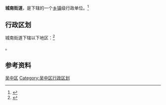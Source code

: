 {{中国乡级行政区|32/05/06/009/000}}

'''城南街道'''，是{{PRC admin/fullname|32/05/06/009/000|3}}下辖的一个[[乡镇|乡镇]]级行政单位。<ref>{{PRC admin/ref sgc|{{PRC admin/parent|32/05/06/009/000}}}}</ref>

== 行政区划 ==

城南街道下辖以下地区：<ref>{{PRC admin/ref sgc|32/05/06/009/000}}</ref>

{{PRC admin/children|32/05/06/009/000}}。

== 参考资料 ==

{{reflist}}

{{江苏省苏州市吴中区行政区划}}
{{江苏行政区划小作品}}

[[Category:苏州市街道|吴中区]]
[[Category:吴中区行政区划|Category:吴中区行政区划]]
